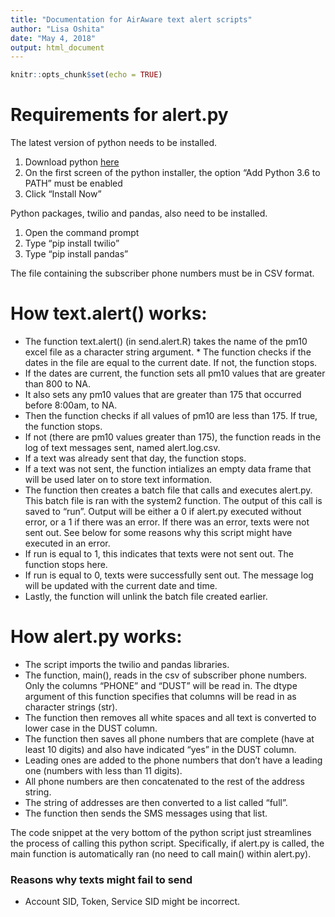 ```yaml
---
title: "Documentation for AirAware text alert scripts"
author: "Lisa Oshita"
date: "May 4, 2018"
output: html_document
---
```


```r
knitr::opts_chunk$set(echo = TRUE)
```

# Requirements for alert.py

The latest version of python needs to be installed.

1. Download python [here](https://www.python.org/downloads/)
2. On the first screen of the python installer, the option "Add Python 3.6 to PATH" must be enabled
3. Click "Install Now"

Python packages, twilio and pandas, also need to be installed.

1. Open the command prompt
2. Type "pip install twilio"
3. Type "pip install pandas"

The file containing the subscriber phone numbers must be in CSV format.



# How text.alert() works:

* The function text.alert() (in send.alert.R) takes the name of the pm10 excel file as a character string argument. * The function checks if the dates in the file are equal to the current date. If not, the function stops.
* If the dates are current, the function sets all pm10 values that are greater than 800 to NA.
* It also sets any pm10 values that are greater than 175 that occurred before 8:00am, to NA.
* Then the function checks if all values of pm10 are less than 175. If true, the function stops. 
* If not (there are pm10 values greater than 175), the function reads in the log of text messages sent, named alert.log.csv. 
* If a text was already sent that day, the function stops. 
* If a text was not sent, the function intializes an empty data frame that will be used later on to store text information. 
* The function then creates a batch file that calls and executes alert.py. This batch file is ran with the system2 function. The output of this call is saved to "run". Output will be either a 0 if alert.py executed without error, or a 1 if there was an error. If there was an error, texts were not sent out. See below for some reasons why this script might have executed in an error. 
* If run is equal to 1, this indicates that texts were not sent out. The function stops here. 
* If run is equal to 0, texts were successfully sent out. The message log will be updated with the current date and time. 
* Lastly, the function will unlink the batch file created earlier. 



# How alert.py works: 

* The script imports the twilio and pandas libraries.
* The function, main(), reads in the csv of subscriber phone numbers. Only the columns "PHONE" and "DUST" will be read in. The dtype argument of this function specifies that columns will be read in as character strings (str). 
* The function then removes all white spaces and all text is converted to lower case in the DUST column.
* The function then saves all phone numbers that are complete (have at least 10 digits) and also have indicated "yes" in the DUST column. 
* Leading ones are added to the phone numbers that don't have a leading one (numbers with less than 11 digits).
* All phone numbers are then concatenated to the rest of the address string. 
* The string of addresses are then converted to a list called "full". 
* The function then sends the SMS messages using that list. 

The code snippet at the very bottom of the python script just streamlines the process of calling this python script. Specifically, if alert.py is called, the main function is automatically ran (no need to call main() within alert.py). 



### Reasons why texts might fail to send

* Account SID, Token, Service SID might be incorrect.


